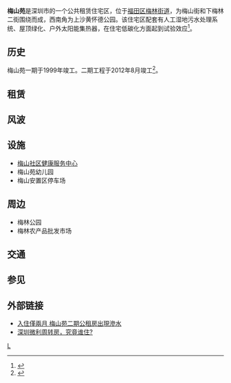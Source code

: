 '''梅山苑'''是深圳市的一个公共租赁住宅区，位于[[福田区|福田区]][[梅林街道|梅林街道]]，为梅山街和下梅林二街围绕而成，西南角为上沙黄怀德公园。该住宅区配套有人工湿地污水处理系统、屋顶绿化、户外太阳能集热器，在住宅低碳化方面起到试验效应<ref>{{cite web |url=http://www.southcn.com/news/dishi/shenzhen/shizheng/200606150384.htm |title=莫求“居者有其屋”要实现“居者居其屋” |publisher=南方日报南方网 |date=2006-06-15 |accessdate=2014-10-15 |archive-date=2014-10-19 |archive-url=https://web.archive.org/web/20141019031830/http://www.southcn.com/news/dishi/shenzhen/shizheng/200606150384.htm |dead-url=no }}</ref>。

==历史==
梅山苑一期于1999年竣工。二期工程于2012年8月竣工<ref>{{cite web |title=梅山苑二期保障房8月竣工 将提供1565套公租房 |url=http://gd.qq.com/a/20120410/000046.htm |publisher=腾讯网 |date=2014-04-10 |accessdate=2014-10-15 |archive-date=2014-10-20 |archive-url=https://web.archive.org/web/20141020090921/http://gd.qq.com/a/20120410/000046.htm |dead-url=no }}</ref>。

==租赁==

==风波==


==设施==
*[[梅山社区健康服务中心|梅山社区健康服务中心]]
*梅山苑幼儿园
*梅山安置区停车场

==周边==
* 梅林公园
* 梅林农产品批发市场

==交通==

==参见==

{{reflist}}

==外部链接==
*[http://news.xinhuanet.com/house/sz/2013-11-03/c_117980063.htm 入住僅兩月 梅山苑二期公租房出現滲水]
*[http://ren.szonline.net/Channel/content/2009/200902/20090224/132372.html 深圳微利周转房，究竟谁住?]{{Dead link|date=2018年6月 |bot=InternetArchiveBot |fix-attempted=no }}
{{深圳小作品}}

[[Category:深圳公共住宅|L]]